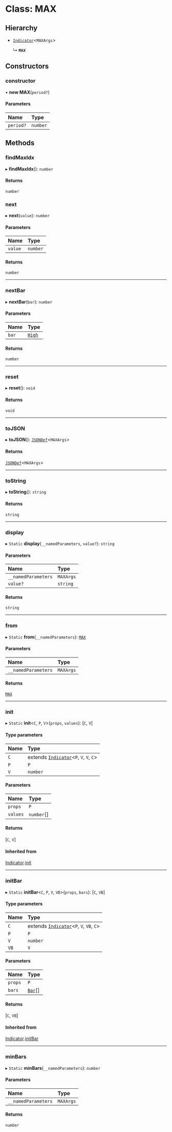 # Class: MAX

## Hierarchy

- [`Indicator`](Indicator.md)<`MAXArgs`\>

  ↳ **`MAX`**

## Constructors

### constructor

• **new MAX**(`period?`)

#### Parameters

| Name      | Type     |
| :-------- | :------- |
| `period?` | `number` |

## Methods

### findMaxIdx

▸ **findMaxIdx**(): `number`

#### Returns

`number`

### next

▸ **next**(`value`): `number`

#### Parameters

| Name    | Type     |
| :------ | :------- |
| `value` | `number` |

#### Returns

`number`

___

### nextBar

▸ **nextBar**(`bar`): `number`

#### Parameters

| Name  | Type                            |
| :---- | :------------------------------ |
| `bar` | [`High`](../interfaces/High.md) |

#### Returns

`number`

___

### reset

▸ **reset**(): `void`

#### Returns

`void`

___

### toJSON

▸ **toJSON**(): [`JSONDef`](../modules.md#jsondef)<`MAXArgs`\>

#### Returns

[`JSONDef`](../modules.md#jsondef)<`MAXArgs`\>

___

### toString

▸ **toString**(): `string`

#### Returns

`string`

___

### display

▸ `Static` **display**(`__namedParameters`, `value?`): `string`

#### Parameters

| Name                | Type      |
| :------------------ | :-------- |
| `__namedParameters` | `MAXArgs` |
| `value?`            | `string`  |

#### Returns

`string`

___

### from

▸ `Static` **from**(`__namedParameters`): [`MAX`](MAX.md)

#### Parameters

| Name                | Type      |
| :------------------ | :-------- |
| `__namedParameters` | `MAXArgs` |

#### Returns

[`MAX`](MAX.md)

___

### init

▸ `Static` **init**<`C`, `P`, `V`\>(`props`, `values`): [`C`, `V`]

#### Type parameters

| Name | Type                                                     |
| :--- | :------------------------------------------------------- |
| `C`  | extends [`Indicator`](Indicator.md)<`P`, `V`, `V`, `C`\> |
| `P`  | `P`                                                      |
| `V`  | `number`                                                 |

#### Parameters

| Name     | Type       |
| :------- | :--------- |
| `props`  | `P`        |
| `values` | `number`[] |

#### Returns

[`C`, `V`]

#### Inherited from

[Indicator](Indicator.md).[init](Indicator.md#init)

___

### initBar

▸ `Static` **initBar**<`C`, `P`, `V`, `VB`\>(`props`, `bars`): [`C`, `VB`]

#### Type parameters

| Name | Type                                                      |
| :--- | :-------------------------------------------------------- |
| `C`  | extends [`Indicator`](Indicator.md)<`P`, `V`, `VB`, `C`\> |
| `P`  | `P`                                                       |
| `V`  | `number`                                                  |
| `VB` | `V`                                                       |

#### Parameters

| Name    | Type                         |
| :------ | :--------------------------- |
| `props` | `P`                          |
| `bars`  | [`Bar`](../modules.md#bar)[] |

#### Returns

[`C`, `VB`]

#### Inherited from

[Indicator](Indicator.md).[initBar](Indicator.md#initbar)

___

### minBars

▸ `Static` **minBars**(`__namedParameters`): `number`

#### Parameters

| Name                | Type      |
| :------------------ | :-------- |
| `__namedParameters` | `MAXArgs` |

#### Returns

`number`
